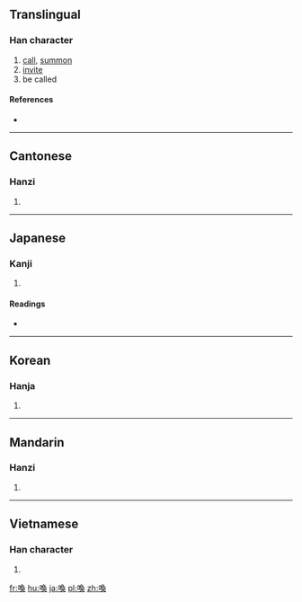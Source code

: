 {{also|唤}}
==Translingual==

===Han character===
{{Han char|rn=30|rad=口|as=09|sn=12|four=6703<sub>4</sub>|canj=口弓月大 (RNBK)|ids=⿰[[口]][[奐]]}}

# [[call]], [[summon]]
# [[invite]]
# be called

====References====
* {{Han ref|kx=0199.010|dkj=03953|dj=0420.250|hdz=10658.061|uh=559A|ud=21914|bh=B3EA|bd=46058}}

----

==Cantonese==

===Hanzi===
{{yue-hanzi|jyut=wun6|y=wun6|sim=唤}}

# {{defn|lang=yue|sort=口09}}

----

==Japanese==

===Kanji===
{{ja-kanji|grade=c|rs=口09}}

# {{defn|lang=ja|sort=口09}}

====Readings====
* {{ja-readings|on=[[かん]] (kan)|kun=[[よぶ]] (yobu)}}

----

==Korean==

===Hanja===
{{ko-hanja|hangeul=환|rv=hwan|mr=hwan}}

# {{defn|lang=ko|sort=口09}}

----

==Mandarin==

===Hanzi===
{{cmn-hanzi|sim=唤|pin=[[huàn]] ([[huan4]])|wg=huan<sup>4</sup>}}

# {{defn|lang=cmn|sort=口09}}

----

==Vietnamese==

===Han character===
{{vi-hantu|hoán|rs=口09}}

# {{defn|vi}}

[[fr:喚]]
[[hu:喚]]
[[ja:喚]]
[[pl:喚]]
[[zh:喚]]